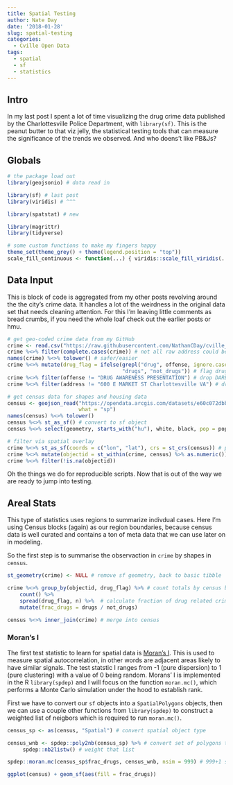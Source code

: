 ```yaml
---
title: Spatial Testing
author: Nate Day
date: '2018-01-28'
slug: spatial-testing
categories:
  - Cville Open Data
tags:
  - spatial
  - sf
  - statistics
---
```


## Intro

In my last post I spent a lot of time visualizing the drug crime data published by the Charlottesville Police Department, with `library(sf)`. This is the peanut butter to that viz jelly, the statistical testing tools that can measure the significance of the trends we observed. And who doens't like PB&Js?

## Globals
```r
# the package load out
library(geojsonio) # data read in

library(sf) # last post
library(viridis) # ^^^

library(spatstat) # new

library(magrittr)
library(tidyverse)

# some custom functions to make my fingers happy
theme_set(theme_grey() + theme(legend.position = "top"))
scale_fill_continuous <- function(...) { viridis::scale_fill_viridis(...) }
```

## Data Input

This is block of code is aggregated from my other posts revolving around the the city's crime data. It handles a lot of the weirdness in the original data set that needs cleaning attention. For this I'm leaving little comments as bread crumbs, if you need the whole loaf check out the earlier posts or hmu.

```r
# get geo-coded crime data from my GitHub
crime <- read.csv("https://raw.githubusercontent.com/NathanCDay/cville_crime/master/crime_geocode.csv")
crime %<>% filter(complete.cases(crime)) # not all raw address could be geo_coded
names(crime) %<>% tolower() # safer/easier
crime %<>% mutate(drug_flag = ifelse(grepl("drug", offense, ignore.case = TRUE),
                                     "drugs", "not_drugs")) # flag drug related crimes
crime %<>% filter(offense != "DRUG AWARENESS PRESENTATION") # drop DARE class (90's kids hands up)
crime %<>% filter(address != "600 E MARKET ST Charlottesville VA") # drop the Police Station block (fishy)

# get census data for shapes and housing data
census <- geojson_read("https://opendata.arcgis.com/datasets/e60c072dbb734454a849d21d3814cc5a_14.geojson",
                       what = "sp")
names(census) %<>% tolower()
census %<>% st_as_sf() # convert to sf object
census %<>% select(geometry, starts_with("hu"), white, black, pop = population, objectid, blockgroup) # select important columns

# filter via spatial overlay
crime %<>% st_as_sf(coords = c("lon", "lat"), crs = st_crs(census)) # project crime onto census CRS
crime %<>% mutate(objectid = st_within(crime, census) %>% as.numeric()) # returns NA for those outside
crime %<>% filter(!is.na(objectid))

```

Oh the things we do for reproducible scripts. Now that is out of the way we are ready to jump into testing.

## Areal Stats

This type of statistics uses regions to summarize indivdual cases. Here I'm using Census blocks (again) as our region boundaries, because census data is well curated and contains a ton of meta data that we can use later on in modeling.

So the first step is to summarise the observaction in `crime` by shapes in `census`.

```r
st_geometry(crime) <- NULL # remove sf geometry, back to basic tibble

crime %<>% group_by(objectid, drug_flag) %>% # count totals by census block
    count() %>%
    spread(drug_flag, n) %>%  # calculate fraction of drug related crime
    mutate(frac_drugs = drugs / not_drugs)

census %<>% inner_join(crime) # merge into census
```

### Moran's I
The first test statistic to learn for spatial data is [Moran's I](https://en.wikipedia.org/wiki/Moran%27s_I). This is used to measure spatial autocorrelation, in other words are adjacent areas likely to have similar signals. The test statstic I ranges from -1 (pure dispersion) to 1 (pure clustering) with a value of 0 being random. Morans' I is implemented in the R `library(spdep)` and I will focus on the function `moran.mc()`, which performs a Monte Carlo simulation under the hood to establish rank.

First we have to convert our `sf` objects into a `SpatialPolygons` objects, then we can use a couple other functions from `library(spdep)` to construct a weighted list of neigbors which is required to run `moran.mc()`.

```r
census_sp <- as(census, "Spatial") # convert spatial object type

census_wnb <- spdep::poly2nb(census_sp) %>% # convert set of polygons to neighbor list
     spdep::nb2listw() # weight that list

spdep::moran.mc(census_sp$frac_drugs, census_wnb, nsim = 999) # 999+1 simulations

ggplot(census) + geom_sf(aes(fill = frac_drugs))
```






